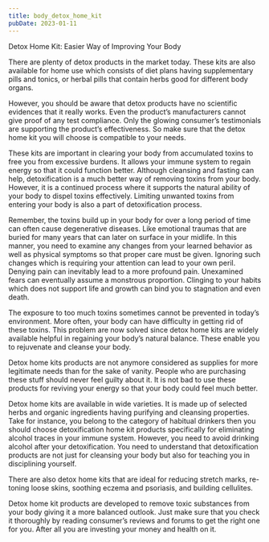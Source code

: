```yaml
---
title: body_detox_home_kit
pubDate: 2023-01-11
---
```


Detox Home Kit: Easier Way of Improving Your Body


There are plenty of detox products in the market today. These kits are also available for home use which consists of diet plans having supplementary pills and tonics, or herbal pills that contain herbs good for different body organs. 

However, you should be aware that detox products have no scientific evidences that it really works. Even the product’s manufacturers cannot give proof of any test compliance. Only the glowing consumer’s testimonials are supporting the product’s effectiveness. So make sure that the detox home kit you will choose is compatible to your needs.

These kits are important in clearing your body from accumulated toxins to free you from excessive burdens. It allows your immune system to regain energy so that it could function better. Although cleansing and fasting can help, detoxification is a much better way of removing toxins from your body. However, it is a continued process where it supports the natural ability of your body to dispel toxins effectively. Limiting unwanted toxins from entering your body is also a part of detoxification process. 

Remember, the toxins build up in your body for over a long period of time can often cause degenerative diseases. Like emotional traumas that are buried for many years that can later on surface in your midlife. In this manner, you need to examine any changes from your learned behavior as well as physical symptoms so that proper care must be given. Ignoring such changes which is requiring your attention can lead to your own peril. Denying pain can inevitably lead to a more profound pain. Unexamined fears can eventually assume a monstrous proportion. Clinging to your habits which does not support life and growth can bind you to stagnation and even death. 

The exposure to too much toxins sometimes cannot be prevented in today’s environment. More often, your body can have difficulty in getting rid of these toxins. This problem are now solved since detox home kits are widely available helpful in regaining your body’s natural balance. These enable you to rejuvenate and cleanse your body. 

Detox home kits products are not anymore considered as supplies for more legitimate needs than for the sake of vanity. People who are purchasing these stuff should never feel guilty about it. It is not bad to use these products for reviving your energy so that your body could feel much better. 

Detox home kits are available in wide varieties. It is made up of selected herbs and organic ingredients having purifying and cleansing properties. Take for instance, you belong to the category of habitual drinkers then you should choose detoxification home kit products specifically for eliminating alcohol traces in your immune system. However, you need to avoid drinking alcohol after your detoxification. You need to understand that detoxification products are not just for cleansing your body but also for teaching you in disciplining yourself. 

There are also detox home kits that are ideal for reducing stretch marks, re-toning loose skins, soothing eczema and psoriasis, and building cellulites. 

Detox home kit products are developed to remove toxic substances from your body giving it a more balanced outlook. Just make sure that you check it thoroughly by reading consumer’s reviews and forums to get the right one for you. After all you are investing your money and health on it.